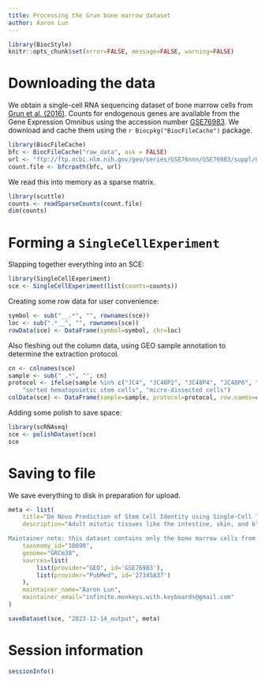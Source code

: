 ```yaml
---
title: Processing the Grun bone marrow dataset
author: Aaron Lun
---
```


```r
library(BiocStyle)
knitr::opts_chunk$set(error=FALSE, message=FALSE, warning=FALSE)
```

# Downloading the data

We obtain a single-cell RNA sequencing dataset of bone marrow cells from [Grun et al. (2016)](https://doi.org/10.1016/j.stem.2016.05.010).
Counts for endogenous genes are available from the Gene Expression Omnibus
using the accession number [GSE76983](https://www.ncbi.nlm.nih.gov/geo/query/acc.cgi?acc=GSE76983).
We download and cache them using the `r Biocpkg("BiocFileCache")` package.

```r
library(BiocFileCache)
bfc <- BiocFileCache("raw_data", ask = FALSE)
url <- "ftp://ftp.ncbi.nlm.nih.gov/geo/series/GSE76nnn/GSE76983/suppl/GSE76983_expdata_BMJhscC.csv.gz"
count.file <- bfcrpath(bfc, url)
```

We read this into memory as a sparse matrix.

```r
library(scuttle)
counts <- readSparseCounts(count.file)
dim(counts)
```

# Forming a `SingleCellExperiment`

Slapping together everything into an SCE:

```r
library(SingleCellExperiment)
sce <- SingleCellExperiment(list(counts=counts))
```

Creating some row data for user convenience:

```r
symbol <- sub("__.*", "", rownames(sce))
loc <- sub(".*__", "", rownames(sce))
rowData(sce) <- DataFrame(symbol=symbol, chr=loc)
```

Also fleshing out the column data, using GEO sample annotation to determine the extraction protocol.

```r
cn <- colnames(sce)
sample <- sub("_.*", "", cn)
protocol <- ifelse(sample %in% c("JC4", "JC48P2", "JC48P4", "JC48P6", "JC48P7"),
    "sorted hematopoietic stem cells", "micro-dissected cells")
colData(sce) <- DataFrame(sample=sample, protocol=protocol, row.names=cn)
```

Adding some polish to save space:

```r
library(scRNAseq)
sce <- polishDataset(sce)
sce
```

# Saving to file 

We save everything to disk in preparation for upload.

```r
meta <- list(
    title="De Novo Prediction of Stem Cell Identity using Single-Cell Transcriptome Data [bone marrow only]",
    description="Adult mitotic tissues like the intestine, skin, and blood undergo constant turnover throughout the life of an organism. Knowing the identity of the stem cell is crucial to understanding tissue homeostasis and its aberrations upon disease. Here we present a computational method for the derivation of a lineage tree from single-cell transcriptome data. By exploiting the tree topology and the transcriptome composition, we establish StemID, an algorithm for identifying stem cells among all detectable cell types within a population. We demonstrate that StemID recovers two known adult stem cell populations, Lgr5+ cells in the small intestine and hematopoietic stem cells in the bone marrow. We apply StemID to predict candidate multipotent cell populations in the human pancreas, a tissue with largely uncharacterized turnover dynamics. We hope that StemID will accelerate the search for novel stem cells by providing concrete markers for biological follow-up and validation.

Maintainer note: this dataset contains only the bone marrow cells from the study. The protocol used to extract each cell is determined from the GEO annotation for the sample containing the cell.",
    taxonomy_id="10090",
    genome="GRCm38",
    sources=list(
        list(provider="GEO", id='GSE76983'),
        list(provider="PubMed", id='27345837')
    ),
    maintainer_name="Aaron Lun",
    maintainer_email="infinite.monkeys.with.keyboards@gmail.com"
)

saveDataset(sce, "2023-12-14_output", meta)
```

# Session information {-}

```r
sessionInfo()
```
